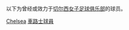 以下为曾经或效力于[[切尔西女子足球俱乐部|切尔西女子足球俱乐部]]的球员。
{{Commons category|Players of Chelsea L.F.C.}}

[[Category:效力英格蘭球會的女足球員|Chelsea]]
[[Category:車路士球員|車路士球員]]
